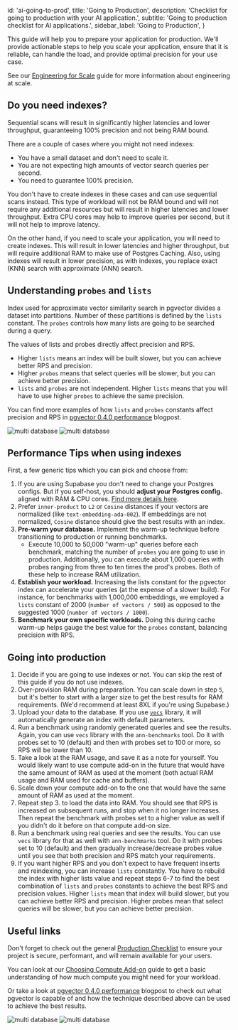 
  id: 'ai-going-to-prod',
  title: 'Going to Production',
  description: 'Checklist for going to production with your AI application.',
  subtitle: 'Going to production checklist for AI applications.',
  sidebar_label: 'Going to Production',
}

This guide will help you to prepare your application for production. We'll provide actionable steps to help you scale your application, ensure that it is reliable, can handle the load, and provide optimal precision for your use case.

See our [Engineering for Scale](/docs/guides/ai/engineering-for-scale) guide for more information about engineering at scale.

## Do you need indexes?

Sequential scans will result in significantly higher latencies and lower throughput, guaranteeing 100% precision and not being RAM bound.

There are a couple of cases where you might not need indexes:

- You have a small dataset and don't need to scale it.
- You are not expecting high amounts of vector search queries per second.
- You need to guarantee 100% precision.

You don't have to create indexes in these cases and can use sequential scans instead. This type of workload will not be RAM bound and will not require any additional resources but will result in higher latencies and lower throughput. Extra CPU cores may help to improve queries per second, but it will not help to improve latency.

On the other hand, if you need to scale your application, you will need to create indexes. This will result in lower latencies and higher throughput, but will require additional RAM to make use of Postgres Caching. Also, using indexes will result in lower precision, as with indexes, you replace exact (KNN) search with approximate (ANN) search.

## Understanding `probes` and `lists`

Index used for approximate vector similarity search in pgvector divides a dataset into partitions. Number of these partitions is defined by the `lists` constant. The `probes` controls how many lists are going to be searched during a query.

The values of lists and probes directly affect precision and RPS.

- Higher `lists` means an index will be built slower, but you can achieve better RPS and precision.
- Higher `probes` means that select queries will be slower, but you can achieve better precision.
- `lists` and `probes` are not independent. Higher `lists` means that you will have to use higher `probes` to achieve the same precision.

You can find more examples of how `lists` and `probes` constants affect precision and RPS in [pgvector 0.4.0 performance](https://supabase.com/blog/pgvector-performance) blogpost.

<div>
  <img
    alt="multi database"
    className="dark:hidden"
    src="/docs/img/ai/going-prod/lists-count--light.png"
  />
  <img
    alt="multi database"
    className="hidden dark:block"
    src="/docs/img/ai/going-prod/lists-count--dark.png"
  />
</div>

## Performance Tips when using indexes

First, a few generic tips which you can pick and choose from:

1. If you are using Supabase you don't need to change your Postgres configs. But if you self-host, you should **adjust your Postgres config.** aligned with RAM & CPU cores. [Find more details here](https://gist.github.com/egor-romanov/323e2847851bbd758081511785573c08).
2. Prefer `inner-product` to `L2` or `Cosine` distances if your vectors are normalized (like `text-embedding-ada-002`). If embeddings are not normalized, `Cosine` distance should give the best results with an index.
3. **Pre-warm your database.** Implement the warm-up technique before transitioning to production or running benchmarks.
   - Execute 10,000 to 50,000 "warm-up" queries before each benchmark, matching the number of `probes` you are going to use in production. Additionally, you can execute about 1,000 queries with probes ranging from three to ten times the prod's probes. Both of these help to increase RAM utilization.
4. **Establish your workload.** Increasing the lists constant for the pgvector index can accelerate your queries (at the expense of a slower build). For instance, for benchmarks with 1,000,000 embeddings, we employed a `lists` constant of 2000 (`number of vectors / 500`) as opposed to the suggested 1000 (`number of vectors / 1000`).
5. **Benchmark your own specific workloads.** Doing this during cache warm-up helps gauge the best value for the `probes` constant, balancing precision with RPS.

## Going into production

1. Decide if you are going to use indexes or not. You can skip the rest of this guide if you do not use indexes.
2. Over-provision RAM during preparation. You can scale down in step `5`, but it's better to start with a larger size to get the best results for RAM requirements. (We'd recommend at least 8XL if you're using Supabase.)
3. Upload your data to the database. If you use [`vecs`](https://supabase.com/docs/guides/ai/python/api) library, it will automatically generate an index with default parameters.
4. Run a benchmark using randomly generated queries and see the results. Again, you can use `vecs` library with the `ann-benchmarks` tool. Do it with probes set to 10 (default) and then with probes set to 100 or more, so RPS will be lower than 10.
5. Take a look at the RAM usage, and save it as a note for yourself. You would likely want to use compute add-on in the future that would have the same amount of RAM as used at the moment (both actual RAM usage and RAM used for cache and buffers).
6. Scale down your compute add-on to the one that would have the same amount of RAM as used at the moment.
7. Repeat step 3. to load the data into RAM. You should see that RPS is increased on subsequent runs, and stop when it no longer increases. Then repeat the benchmark with probes set to a higher value as well if you didn't do it before on that compute add-on size.
8. Run a benchmark using real queries and see the results. You can use `vecs` library for that as well with `ann-benchmarks` tool. Do it with probes set to 10 (default) and then gradually increase/decrease probes value until you see that both precision and RPS match your requirements.
9. If you want higher RPS and you don't expect to have frequent inserts and reindexing, you can increase `lists` constantly. You have to rebuild the index with higher lists value and repeat steps 6-7 to find the best combination of `lists` and `probes` constants to achieve the best RPS and precision values. Higher `lists` mean that index will build slower, but you can achieve better RPS and precision. Higher probes mean that select queries will be slower, but you can achieve better precision.

## Useful links

Don't forget to check out the general [Production Checklist](/guides/platform/going-into-prod) to ensure your project is secure, performant, and will remain available for your users.

You can look at our [Choosing Compute Add-on](/guides/ai/choosing-compute-addon) guide to get a basic understanding of how much compute you might need for your workload.

Or take a look at [pgvector 0.4.0 performance](https://supabase.com/blog/pgvector-performance) blogpost to check out what pgvector is capable of and how the technique described above can be used to achieve the best results.

<div>
  <img
    alt="multi database"
    className="dark:hidden"
    src="/docs/img/ai/going-prod/size-to-rps--light.png"
  />
  <img
    alt="multi database"
    className="hidden dark:block"
    src="/docs/img/ai/going-prod/size-to-rps--dark.png"
  />
</div>


